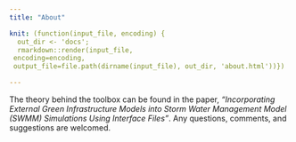 ```yaml
---
title: "About"

knit: (function(input_file, encoding) {
  out_dir <- 'docs';
  rmarkdown::render(input_file,
 encoding=encoding,
 output_file=file.path(dirname(input_file), out_dir, 'about.html'))})

---
```


The theory behind the toolbox can be found in the paper, *"Incorporating External Green Infrastructure Models into Storm Water Management Model (SWMM) Simulations Using Interface Files"*. 
Any questions, comments, and suggestions are welcomed.